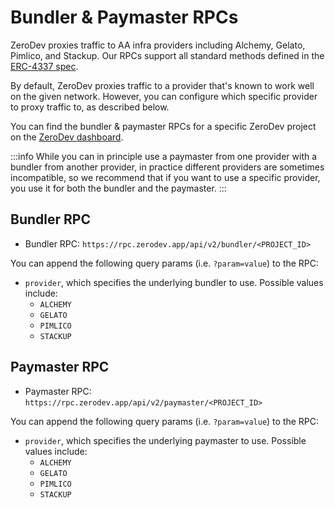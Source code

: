 # Bundler & Paymaster RPCs

ZeroDev proxies traffic to AA infra providers including Alchemy, Gelato, Pimlico, and Stackup.  Our RPCs support all standard methods defined in the [ERC-4337 spec](https://eips.ethereum.org/EIPS/eip-4337).

By default, ZeroDev proxies traffic to a provider that's known to work well on the given network.  However, you can configure which specific provider to proxy traffic to, as described below.

You can find the bundler & paymaster RPCs for a specific ZeroDev project on the [ZeroDev dashboard](https://dashboard.zerodev.app/).

:::info
While you can in principle use a paymaster from one provider with a bundler from another provider, in practice different providers are sometimes incompatible, so we recommend that if you want to use a specific provider, you use it for both the bundler and the paymaster.
:::

## Bundler RPC

- Bundler RPC: `https://rpc.zerodev.app/api/v2/bundler/<PROJECT_ID>`

You can append the following query params (i.e. `?param=value`) to the RPC:

- `provider`, which specifies the underlying bundler to use.  Possible values include:
  - `ALCHEMY`
  - `GELATO`
  - `PIMLICO`
  - `STACKUP`

## Paymaster RPC

- Paymaster RPC: `https://rpc.zerodev.app/api/v2/paymaster/<PROJECT_ID>`

You can append the following query params (i.e. `?param=value`) to the RPC:

- `provider`, which specifies the underlying paymaster to use.  Possible values include:
  - `ALCHEMY`
  - `GELATO`
  - `PIMLICO`
  - `STACKUP`

